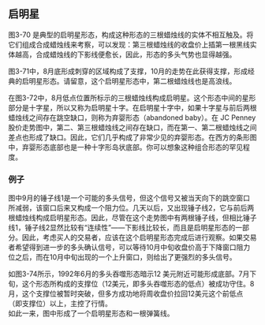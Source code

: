 
## 启明星
图3-70 是典型的启明星形态，构成这种形态的三根蜡烛线的实体不相互触及。将它们组成合成蜡烛线来考察，可以发现：第三根蜡烛线的收盘价上插第一根黑线实体越高，合成蜡烛线的下影线便愈长，因此，形态的多头气势也显得越强。
<ImageRender alt='test1' width='auto' height='auto' path='/candleNew/12-venus.png' />

图3-71中，8月底形成刺穿的区域构成了支撑，10月的走势在此获得支撑，形成经典的启明星形态。请留意，这个启明星形态中，第二根蜡烛线也是高浪线。
<ImageRender alt='test1' width='auto' height='auto' path='/candleNew/12-venus2.png' />

在图3-72中，8月低点位置所标示的三根蜡烛线构成启明星。这个形态中间的星形部分是十字星，所以又称为启明星十字。在启明星十字中，如果十字星与前后两根蜡烛线之间存在跳空缺口，则称为弃婴形态（abandoned baby）。在 JC Penney 股价走势图中，第二、第三根蜡烛线之间存在缺口，而在第一、第二根蜡烛线之间差点也形成了缺口。因此，它们几乎构成了非常少见的弃婴形态。在西方的条形图中，弃婴形态底部也是一种十字形岛状底部。你可以想象这种组合形态的罕见程度。
<ImageRender alt='test1' width='auto' height='auto' path='/candleNew/12-venus3.png' />

### 例子
图中9月的锤子线1是一个可能的多头信号，但这个信号又被当天向下的跳空窗口所减弱，该窗口后来又构成一个阻力位。几天以后，又出现锤子线2，它与前后两根蜡烛线构成启明星形态。因此，尽管在这个走势图中有两根锤子线，但相比锤子线1，锤子线2显然比较有“连续性”——下影线比较长，而且是启明星形态的一部分。因此，考虑买人的交易者，应该在这个启明星形态完成后进行观察。如果交易者希望得到进一步的多头确认信号，可以等待10月中旬收盘价高于下降窗口阻力位之后，而在10月中旬出现的一个上升窗口，则给出了更强烈的多头信号。
<ImageRender alt='test1' width='auto' height='auto' path='/candleNew/12-venus4.png' />

如图3-74所示，1992年6月的多头吞噬形态暗示12 美元附近可能形成底部。7月下旬，这个形态所构成的支撑位（12美元，即多头吞噬形态的低点）被成功守住。8月，这个支撑位被暂时突破，但多方成功地将周收盘价拉回12美元这个前低点（即支撑位）以上，主控了行情。<br/>
如此一来，图中形成了一个启明星形态和一根弹簧线。

<ImageRender alt='test1' width='auto' height='auto' path='/candleNew/12-venus5.png' />
